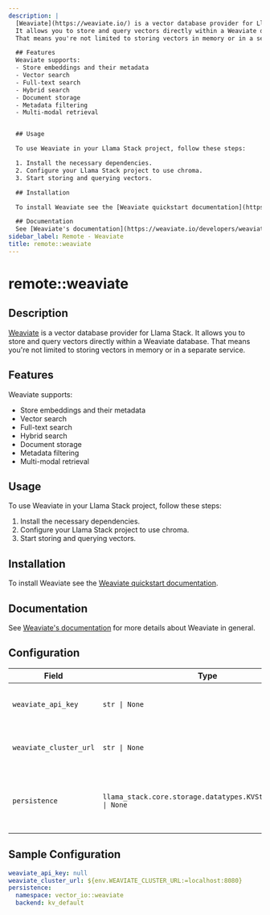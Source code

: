 ```yaml
---
description: |
  [Weaviate](https://weaviate.io/) is a vector database provider for Llama Stack.
  It allows you to store and query vectors directly within a Weaviate database.
  That means you're not limited to storing vectors in memory or in a separate service.

  ## Features
  Weaviate supports:
  - Store embeddings and their metadata
  - Vector search
  - Full-text search
  - Hybrid search
  - Document storage
  - Metadata filtering
  - Multi-modal retrieval


  ## Usage

  To use Weaviate in your Llama Stack project, follow these steps:

  1. Install the necessary dependencies.
  2. Configure your Llama Stack project to use chroma.
  3. Start storing and querying vectors.

  ## Installation

  To install Weaviate see the [Weaviate quickstart documentation](https://weaviate.io/developers/weaviate/quickstart).

  ## Documentation
  See [Weaviate's documentation](https://weaviate.io/developers/weaviate) for more details about Weaviate in general.
sidebar_label: Remote - Weaviate
title: remote::weaviate
---
```


# remote::weaviate

## Description


[Weaviate](https://weaviate.io/) is a vector database provider for Llama Stack.
It allows you to store and query vectors directly within a Weaviate database.
That means you're not limited to storing vectors in memory or in a separate service.

## Features
Weaviate supports:
- Store embeddings and their metadata
- Vector search
- Full-text search
- Hybrid search
- Document storage
- Metadata filtering
- Multi-modal retrieval


## Usage

To use Weaviate in your Llama Stack project, follow these steps:

1. Install the necessary dependencies.
2. Configure your Llama Stack project to use chroma.
3. Start storing and querying vectors.

## Installation

To install Weaviate see the [Weaviate quickstart documentation](https://weaviate.io/developers/weaviate/quickstart).

## Documentation
See [Weaviate's documentation](https://weaviate.io/developers/weaviate) for more details about Weaviate in general.


## Configuration

| Field | Type | Required | Default | Description |
|-------|------|----------|---------|-------------|
| `weaviate_api_key` | `str \| None` | No |  | The API key for the Weaviate instance |
| `weaviate_cluster_url` | `str \| None` | No | localhost:8080 | The URL of the Weaviate cluster |
| `persistence` | `llama_stack.core.storage.datatypes.KVStoreReference \| None` | No |  | Config for KV store backend (SQLite only for now) |

## Sample Configuration

```yaml
weaviate_api_key: null
weaviate_cluster_url: ${env.WEAVIATE_CLUSTER_URL:=localhost:8080}
persistence:
  namespace: vector_io::weaviate
  backend: kv_default
```

